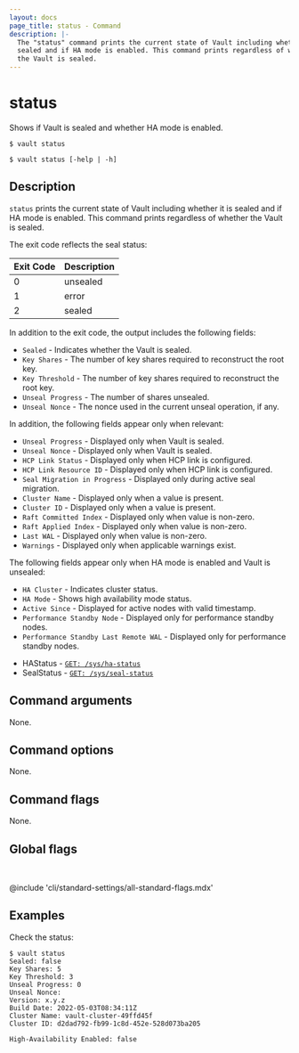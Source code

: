 ```yaml
---
layout: docs
page_title: status - Command
description: |-
  The "status" command prints the current state of Vault including whether it is
  sealed and if HA mode is enabled. This command prints regardless of whether
  the Vault is sealed.
---
```


# status

Shows if Vault is sealed and whether HA mode is enabled.

<CodeBlockConfig hideClipboard>

```shell-session
$ vault status

$ vault status [-help | -h]
```

</CodeBlockConfig>

## Description

`status` prints the current state of Vault including whether it is
sealed and if HA mode is enabled. This command prints regardless of whether the
Vault is sealed.

The exit code reflects the seal status:

| Exit Code | Description |
| --------- | ----------- |
| 0         | unsealed    |
| 1         | error       |
| 2         | sealed      |

In addition to the exit code, the output includes the following fields:

- `Sealed` - Indicates whether the Vault is sealed.
- `Key Shares` - The number of key shares required to reconstruct the root key.
- `Key Threshold` - The number of key shares required to reconstruct the root key.
- `Unseal Progress` - The number of shares unsealed.
- `Unseal Nonce` - The nonce used in the current unseal operation, if any.

In addition, the following fields appear only when relevant:

- `Unseal Progress` - Displayed only when Vault is sealed.
- `Unseal Nonce` - Displayed only when Vault is sealed.
- `HCP Link Status` - Displayed only when HCP link is configured.
- `HCP Link Resource ID` - Displayed only when HCP link is configured.
- `Seal Migration in Progress` - Displayed only during active seal migration.
- `Cluster Name` - Displayed only when a value is present.
- `Cluster ID` - Displayed only when a value is present.
- `Raft Committed Index` - Displayed only when value is non-zero.
- `Raft Applied Index` - Displayed only when value is non-zero.
- `Last WAL` - Displayed only when value is non-zero.
- `Warnings` - Displayed only when applicable warnings exist.

The following fields appear only when HA mode is enabled and Vault is unsealed:
- `HA Cluster` - Indicates cluster status.
- `HA Mode` - Shows high availability mode status.
- `Active Since` - Displayed for active nodes with valid timestamp.
- `Performance Standby Node` - Displayed only for performance standby nodes.
- `Performance Standby Last Remote WAL` - Displayed only for performance standby nodes.

<Tip title="Related API endpoints">

- HAStatus - [`GET: /sys/ha-status`](/vault/api-docs/system/ha-status)
- SealStatus - [`GET: /sys/seal-status`](/vault/api-docs/system/seal-status)

</Tip>

## Command arguments

None.

## Command options

None.

## Command flags

None.

## Global flags

<br />

@include 'cli/standard-settings/all-standard-flags.mdx'

## Examples

Check the status:

```shell-session
$ vault status
Sealed: false
Key Shares: 5
Key Threshold: 3
Unseal Progress: 0
Unseal Nonce:
Version: x.y.z
Build Date: 2022-05-03T08:34:11Z
Cluster Name: vault-cluster-49ffd45f
Cluster ID: d2dad792-fb99-1c8d-452e-528d073ba205

High-Availability Enabled: false
```